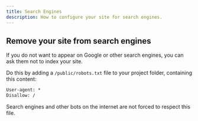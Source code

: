 ```yaml
---
title: Search Engines
description: How to configure your site for search engines.
---
```



## Remove your site from search engines

If you do not want to appear on Google or other search engines,
you can ask them not to index your site. 

Do this by adding a `/public/robots.txt` file to your project folder,
containing this content:

```txt title="/public/robots.txt"
User-agent: *
Disallow: /
```

<Aside>
Search engines and other bots on the internet 
are not forced to respect this file.
</Aside>
